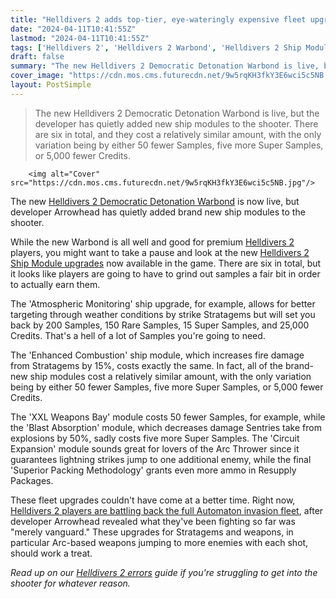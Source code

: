 ```yaml
---
title: "Helldivers 2 adds top-tier, eye-wateringly expensive fleet upgrades to help turn back the Automaton invasion fleet that will take me months to earn"
date: "2024-04-11T10:41:55Z"
lastmod: "2024-04-11T10:41:55Z"
tags: ['Helldivers 2', 'Helldivers 2 Warbond', 'Helldivers 2 Ship Modules', 'Automaton Invasion', 'Helldivers 2 Errors', 'Helldivers 2 Democratic Detonation Warbond', 'Helldivers 2 Guide', 'Gamesradar.com']
draft: false
summary: "The new Helldivers 2 Democratic Detonation Warbond is live, but the developer has quietly added new ship modules to the shooter. There are six in total, and they cost a relatively similar amount, with the only variation being by either 50 fewer Samples, five more Super Samples, or 5,000 fewer Credits."
cover_image: "https://cdn.mos.cms.futurecdn.net/9w5rqKH3fkY3E6wci5c5NB.jpg" 
layout: PostSimple
---
```

> The new Helldivers 2 Democratic Detonation Warbond is live, but the developer has quietly added new ship modules to the shooter. There are six in total, and they cost a relatively similar amount, with the only variation being by either 50 fewer Samples, five more Super Samples, or 5,000 fewer Credits.


        <img alt="Cover" src="https://cdn.mos.cms.futurecdn.net/9w5rqKH3fkY3E6wci5c5NB.jpg"/>
        
The new [Helldivers 2 Democratic Detonation Warbond](https://www.gamesradar.com/helldivers-2-democratic-detonation-warbond/) is now live, but developer Arrowhead has quietly added brand new ship modules to the shooter.

While the new Warbond is all well and good for premium [Helldivers 2](https://www.gamesradar.com/helldivers-2-guide/) players, you might want to take a pause and look at the new [Helldivers 2 Ship Module upgrades](https://www.gamesradar.com/helldivers-2-ship-modules/) now available in the game. There are six in total, but it looks like players are going to have to grind out samples a fair bit in order to actually earn them.

The 'Atmospheric Monitoring' ship upgrade, for example, allows for better targeting through weather conditions by strike Stratagems but will set you back by 200 Samples, 150 Rare Samples, 15 Super Samples, and 25,000 Credits. That's a hell of a lot of Samples you're going to need.

The 'Enhanced Combustion' ship module, which increases fire damage from Stratagems by 15%, costs exactly the same. In fact, all of the brand-new ship modules cost a relatively similar amount, with the only variation being by either 50 fewer Samples, five more Super Samples, or 5,000 fewer Credits. 

The 'XXL Weapons Bay' module costs 50 fewer Samples, for example, while the 'Blast Absorption' module, which decreases damage Sentries take from explosions by 50%, sadly costs five more Super Samples. The 'Circuit Expansion' module sounds great for lovers of the Arc Thrower since it guarantees lightning strikes jump to one additional enemy, while the final 'Superior Packing Methodology' grants even more ammo in Resupply Packages.

These fleet upgrades couldn't have come at a better time. Right now, [Helldivers 2 players are battling back the full Automaton invasion fleet](https://www.gamesradar.com/helldivers-2-game-master-joel-says-sike-the-previous-automaton-force-was-merely-a-vanguard-and-now-a-massive-fleet-is-assaulting-cyberstan-and-the-surrounding-planets/), after developer Arrowhead revealed what they've been fighting so far was "merely vanguard." These upgrades for Stratagems and weapons, in particular Arc-based weapons jumping to more enemies with each shot, should work a treat.

*Read up on our *[<em>Helldivers 2 errors</em>](https://www.gamesradar.com/helldivers-2-errors-server-down-fixes/)* guide if you're struggling to get into the shooter for whatever reason.*
        